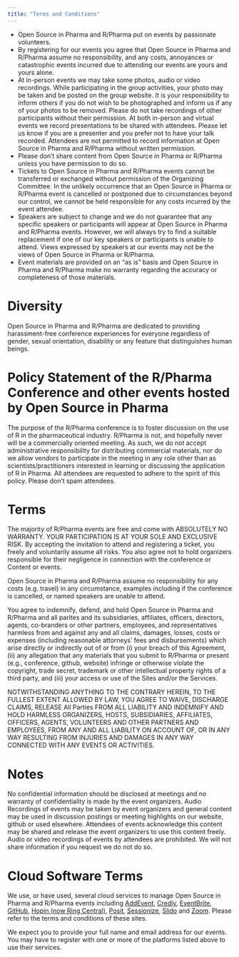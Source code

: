 ```yaml
---
title: "Terms and Conditions"
---
```


* Open Source in Pharma and R/Pharma put on events by passionate volunteers.
* By registering for our events you agree that Open Source in Pharma and R/Pharma assume no responsibility, and any costs, annoyances or catastrophic events incurred due to attending our events are yours and yours alone.
* At in-person events we may take some photos, audio or video recordings.  While participating in the group activities, your photo may be taken and be posted on the group website. It is your responsibility to inform others if you do not wish to be photographed and inform us if any of your photos to be removed.  Please do not take recordings of other participants without their permission.  At both in-person and virtual events we record presentations to be shared with attendees.  Please let us know if you are a presenter and you prefer not to have your talk recorded.  Attendees are not permitted to record information at Open Source in Pharma and R/Pharma without written permission.
* Please don’t share content from Open Source in Pharma or R/Pharma unless you have permission to do so.
* Tickets to Open Source in Pharma and R/Pharma events cannot be transferred or exchanged without permission of the Organizing Committee. In the unlikely occurrence that an Open Source in Pharma or R/Pharma event is cancelled or postponed due to circumstances beyond our control, we cannot be held responsible for any costs incurred by the event attendee.
* Speakers are subject to change and we do not guarantee that any specific speakers or participants will appear at Open Source in Pharma and R/Pharma events. However, we will always try to find a suitable replacement if one of our key speakers or participants is unable to attend. Views expressed by speakers at our events may not be the views of Open Source in Pharma or R/Pharma.
* Event materials are provided on an "as is" basis and Open Source in Pharma and R/Pharma make no warranty regarding the accuracy or completeness of those materials.

# Diversity
Open Source in Pharma and R/Pharma are dedicated to providing harassment-free conference experiences for everyone regardless of gender, sexual orientation, disability or any feature that distinguishes human beings. 
 
# Policy Statement of the R/Pharma Conference and other events hosted by Open Source in Pharma
The purpose of the R/Pharma conference is to foster discussion on the use of R in the pharmaceutical industry. R/Pharma is not, and hopefully never will be a commercially oriented meeting. As such, we do not accept administrative responsibility for distributing commercial materials, nor do we allow vendors to participate in the meeting in any role other than as scientists/practitioners interested in learning or discussing the application of R in Pharma. All attendees are requested to adhere to the spirit of this policy. Please don’t spam attendees.

# Terms
The majority of R/Pharma events are free and come with ABSOLUTELY NO WARRANTY. YOUR PARTICIPATION IS AT YOUR SOLE AND EXCLUSIVE RISK. By accepting the invitation to attend and registering a ticket, you freely and voluntarily assume all risks. You also agree not to hold organizers responsible for their negligence in connection with the conference or Content or events.

Open Source in Pharma and R/Pharma assume no responsibility for any costs (e.g. travel) in any circumstance, examples including if the conference is cancelled, or named speakers are unable to attend.

You agree to indemnify, defend, and hold Open Source in Pharma and R/Pharma and all parites and its subsidiaries, affiliates, officers, directors, agents, co-branders or other partners, employees, and representatives harmless from and against any and all claims, damages, losses, costs or expenses (including reasonable attorneys’ fees and disbursements) which arise directly or indirectly out of or from (i) your breach of this Agreement, (ii) any allegation that any materials that you submit to R/Pharma or present (e.g., conference, github, website) infringe or otherwise violate the copyright, trade secret, trademark or other intellectual property rights of a third party, and (iii) your access or use of the Sites and/or the Services.

NOTWITHSTANDING ANYTHING TO THE CONTRARY HEREIN, TO THE FULLEST EXTENT ALLOWED BY LAW, YOU AGREE TO WAIVE, DISCHARGE CLAIMS, RELEASE All Parties FROM ALL LIABILITY AND INDEMNIFY AND HOLD HARMLESS ORGANIZERS, HOSTS, SUBSIDIARIES, AFFILIATES, OFFICERS, AGENTS, VOLUNTEERS AND OTHER PARTNERS AND EMPLOYEES, FROM ANY AND ALL LIABILITY ON ACCOUNT OF, OR IN ANY WAY RESULTING FROM INJURIES AND DAMAGES IN ANY WAY CONNECTED WITH ANY EVENTS OR ACTIVITIES.

# Notes
No confidential information should be disclosed at meetings and no warranty of confidentiality is made by the event organizers. Audio Recordings of events may be taken by event organizers and general content may be used in discussion postings or meeting highlights on our website, github or used elsewhere. Attendees of events acknowledge this content may be shared and release the event organizers to use this content freely. Audio or video recordings of events by attendees are prohibited. We will not share information if you request we do not do so.

# Cloud Software Terms
We use, or have used, several cloud services to manage Open Source in Pharma and R/Pharma events including 
[AddEvent](https://www.addevent.com/c/legal/terms), 
[Credly](https://info.credly.com/user-terms-of-service), 
[EventBrite](https://www.eventbrite.com/help/en-us/articles/251210/eventbrite-terms-of-service/), 
[GitHub](https://docs.github.com/en/site-policy/github-terms/github-terms-of-service), 
[Hopin (now Ring Central)](https://www.ringcentral.com/legal/last-update-march-11-2024/eulatos.html), 
[Posit](https://www.eventbrite.com/help/en-us/articles/251210/eventbrite-terms-of-service/), 
[Sessionize](https://sessionize.com/terms-of-service), 
[Slido](https://www.slido.com/terms#terms-of-service) 
and [Zoom](https://www.zoom.com/en/trust/terms/).
Please refer to the terms and conditions of these sites.

We expect you to provide your full name and email address for our events.  You may have to register with one or more of the platforms listed above to use their services. 